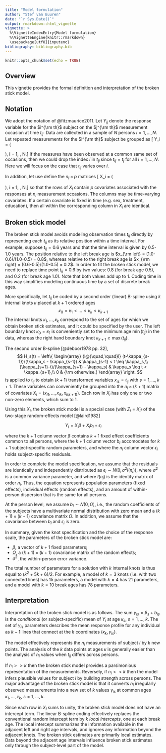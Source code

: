 ```yaml
---
title: "Model formulation"
author: "Stef van Buuren"
date: "`r Sys.Date()`"
output: rmarkdown::html_vignette
vignette: >
  %\VignetteIndexEntry{Model formulation}
  %\VignetteEngine{knitr::rmarkdown}
  \usepackage[utf8]{inputenc}
bibliography: bibliography.bib
---
```


```r
knitr::opts_chunk$set(echo = TRUE)
```

## Overview

This vignette provides the formal definition and interpretation of the broken stick model.

## Notation

We adopt the notation of @fitzmaurice2011. Let $Y_{ij}$ denote the response variable for the $i^{\rm th}$ subject on the $j^{\rm th}$ measurement occasion at time $t_{ij}$. Data are collected in a sample of $N$ persons $i=1,\dots,N$. Let repeated measurements for the $i^{\rm th}$ subject be grouped as 
\[ Y_i = \left( \begin{array} {l} Y_{i1} \\ Y_{i2} \\ \vdots \\ Y_{in_i} \end{array} \right), \quad i = 1, \dots, N.\]
If the measures have been observed at a common same set of occasions, then we could drop the index $i$ in $t_{ij}$ since $t_{ij} = t_j$ for all $i = 1, \dots, N$. Here we will focus on the case that $t_{ij}$ varies over $i$. 

In addition, let use define the $n_i \times p$ matrices
\[ X_i = \left( \begin{array} {llll} 
 X_{i11} & X_{i12} & \cdots & X_{i1p} \\
 X_{i21} & X_{i22} & \cdots & X_{i2p} \\
 \vdots  & \vdots  & \ddots & \vdots  \\
 X_{in_i1} & X_{in_i2} & \cdots & X_{in_ip}
\end{array} \right), \quad i = 1, \dots, N,\]
so that the rows of $X_i$ contain $p$ covariates associated with the responses at $n_i$ measurement occasions. The columns may be time-varying covariates. If a certain covariate is fixed in time (e.g. sex, treatment, education), then all within the corresponding column in $X_i$ are identical.

## Broken stick model

The broken stick model avoids modeling observation times $t_{ij}$ directly by representing each $t_{ij}$ as its relative position within a time interval. For example, suppose $t_{ij} = 0.6$ years and that the time interval is given by 0.5-1.0 years. The position relative to the left break age is $x_{\rm left} = (1.0-0.6)/(1.0-0.5) = 0.8$, whereas relative to the right break age is $x_{\rm right} = (0.6-0.5)/(1.0-0.5) = 0.2$. In order to fit the broken stick model, we need to replace time point $t_{ij} = 0.6$ by two values: 0.8 (for break age 0.5), and 0.2 (for break age 1.0). Note that both values add up to 1. Coding time in this way simplifies modeling continuous time by a set of discrete break ages.

More specifically, let $t_{ij}$ be coded by a second order (linear) B-spline using $k$ internal knots $\kappa$ placed at $k+1$ ordered ages
$$
\kappa_0 = \kappa_1 < \dots < \kappa_k < \kappa_{k+1}
$$
The internal knots $\kappa_1, \dots, \kappa_k$ correspond to the set of ages for which we obtain broken stick estimates, and it could be specified by the user. The left boundary knot $\kappa_0 = \kappa_1$ is conveniently set to the minimum age $\min(t_{ij})$ in the data, whereas the right hand boundary knot $\kappa_{k+1} \geq \max(t_{ij})$. 

The second order B-spline [@deboor1978 pp. 32],
$$
H_s(t) = \left\{ \begin{array} {l@{\quad,\quad}l}
(t-\kappa_{s-1})/(\kappa_s - \kappa_{s-1}) & \kappa_{s-1} < t \leq \kappa_s,\\
(\kappa_{s+1}-t)/(\kappa_{s+1} - \kappa_s) & \kappa_s \leq t < \kappa_{s+1},\\
0 & {\rm otherwise.}
\end{array} \right. 
$$
is applied to $t_{ij}$ to obtain $(k+1)$ transformed variables $x_{is} = t_{ij}$ with $s = 1,\dots,k+1$. These variables can conveniently be grouped into the $n_i \times (k+1)$ matrix of covariates $X_i = (x_{i1}, \dots, x_{ik}, x_{i(k+1)})$. Each row in $X_i$ has only one or two non-zero elements, which sum to 1.

Using this $X_i$, the broken stick model is a special case (with $Z_i = X_i$) of the two-stage random-effects model [@laird1982]

$$
Y_i = X_i\beta + X_ib_i + \epsilon_i
$$

where the $k+1$ column vector $\beta$ contains $k+1$ fixed effect coefficients common to all persons, where the $k+1$ column vector $b_i$ accomodates for $k+1$ subject-specific random parameters, and where the $n_i$ column vector $\epsilon_i$ holds subject-specific residuals. 

In order to complete the model specification, we assume that the residuals are identically and independently distributed as $\epsilon_i \sim N(0,\sigma^2 I(n_i))$, where $\sigma^2$ is a common variance parameter, and where $I(n_i)$ is the identity matrix of order $n_i$. Thus, the equation represents population parameters (fixed effects), individual effects (random effects), and an amount of within-person dispersion that is the same for all persons.

At the person level, we assume $b_i \sim N(0, \Omega)$, i.e., the random coefficients of the subjects have a multivariate normal distribution with zero mean and a $(k+1) \times (k+1)$ covariance matrix $\Omega$. In addition, we assume that the covariance between $b_i$ and $\epsilon_i$ is zero.

In summary, given the knot specification and the choice of the response scale, the parameters of the broken stick model are:

- $\beta$, a vector of $k + 1$ fixed parameters;
- $\Omega$, a $(k+1) \times (k+1)$ covariance matrix of the random effects;
- $\sigma^2$, the within-person error variance.

The total number of parameters for a solution with $k$ internal knots is thus equal to $(k^2 + 5k + 6)/2$. For example, a model of $k = 3$ knots (i.e. with two connected lines) has 15 parameters, a model with $k = 4$ has 21 parameters, and a model with $k = 10$ break ages has 78 parameters. 

## Interpretation

Interpretation of the broken stick model is as follows. The sum $\gamma_{is} = \beta_s + b_{is}$ is the *conditional* (or subject-specific) mean of $Y_i$ at age $\kappa_s$, $s = 1,\dots, k$. The set of $\gamma_{is}$ parameters describes the mean response profile for any individual as $k-1$ lines that connect at the $k$ coordinates $(\kappa_k, \gamma_{is})$. 

The model effectively represents the $n_i$ measurements of subject $i$ by $k$ new points. The analysis of the $k$ data points at ages $\kappa$ is generally easier than the analysis of $n_i$ values when $t_{ij}$ differs across persons. 

If $n_i >> k$ then the broken stick model provides a parsimonious representation of the measurements. Reversely, if $n_i << k$ then the model infers plausible values for subject $i$ by building strength across persons. The major advantage of the broken stick model is that it converts $n_i$ irregularly observed measurements into a new set of $k$ values $\gamma_{is}$ at common ages $\kappa_1, ..., \kappa_k$, $s = 1,\dots, k$.

Since each row in $X_i$ sums to unity, the broken stick model does not have an intercept term. The linear B-spline coding effectively replaces the conventional random intercept term by $k$ *local intercepts*, one at each break age. The local intercept summarizes the information available in the adjacent left and right age intervals, and ignores any information beyond the adjacent knots. The broken stick estimates are primarily local estimates. Data beyond the adjacent age intervals influence broken stick estimates only through the subject-level part of the model.

